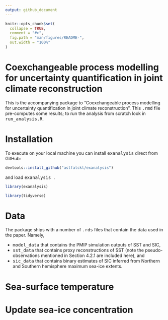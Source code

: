 ```yaml
---
output: github_document
---
```


```r
knitr::opts_chunk$set(
  collapse = TRUE,
  comment = "#>",
  fig.path = "man/figures/README-",
  out.width = "100%"
)
```

# Coexchangeable process modelling for uncertainty quantification in joint climate reconstruction

This is the accompanying package to "Coexchangeable process modelling for uncertainty quantification in joint climate reconstruction". This <tt>.rmd</tt> file pre-computes some results; to run the analysis from scratch look in <tt>run_analysis.R</tt>.

# Installation

To execute on your local machine you can install <tt>exanalysis</tt> direct from GitHub:

```r
devtools::install_github("astfalckl/exanalysis")
```

and load <tt> exanalysis </tt>.

```r
library(exanalysis)
```

```r
library(tidyverse)
```

# Data

The package ships with a number of <tt>.rds</tt> files that contain the data used in the paper. Namely,

* <tt>model_data</tt> that contains the PMIP simulation outputs of SST and SIC,
* <tt>sst_data</tt> that contains proxy reconstructions of SST (note the pseudo-observations mentioned in Section 4.2.1 are included here), and
* <tt>sic_data</tt> that contains binary estimates of SIC inferred from Northern and Southern hemisphere maximum sea-ice extents. 

# Sea-surface temperature

# Update sea-ice concentration





















